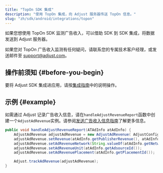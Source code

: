 ```yaml
---
title: "TopOn SDK 集成"
description: "使用 TopOn 集成，向 Adjust 服务器传送 TopOn 信息。"
slug: "zh/sdk/android/integrations/topon"
---
```


<MinorVersion added="v4.36.0">

如果您想使用 TopOn SDK 监测广告收入，可以借助 SDK 到 SDK 集成，将数据发送到 Adjust 服务器。

</MinorVersion>
<Callout type="note">

如果您对 TopOn 广告收入监测有任何疑问，请联系您的专属技术客户经理，或发送邮件至 [support@adjust.com](mailto:support@adjust.com)。

</Callout>

## 操作前须知 {#before-you-begin}

要将 Adjust SDK 集成进应用，请按[集成指南](/zh/sdk/android)中的说明操作。

## 示例 {#example}

如需通过 Adjust 记录广告收入信息，请在`handleAdjustRevenueReport`函数中创建一个`AdjustAdRevenue`实例。请参阅[发送广告收入信息指南](/zh/sdk/android/features/ad-revenue)了解更多信息。

```java
public void handleAdjustRevenueReport(ATAdInfo atAdInfo) {
    AdjustAdRevenue adjustAdRevenue = new AdjustAdRevenue( AdjustConfig.AD_REVENUE_TOPON);
    adjustAdRevenue.setRevenue(atAdInfo.getPublisherRevenue(), atAdInfo.getCurrency());
    adjustAdRevenue.setAdRevenueNetwork(String.valueOf(atAdInfo.getNetworkFirmId()));
    adjustAdRevenue.setAdRevenueUnit(atAdInfo.getAdsourceId());
    adjustAdRevenue.setAdRevenuePlacement(atAdInfo.getPlacementId());

    Adjust.trackAdRevenue(adjustAdRevenue);
}
```
